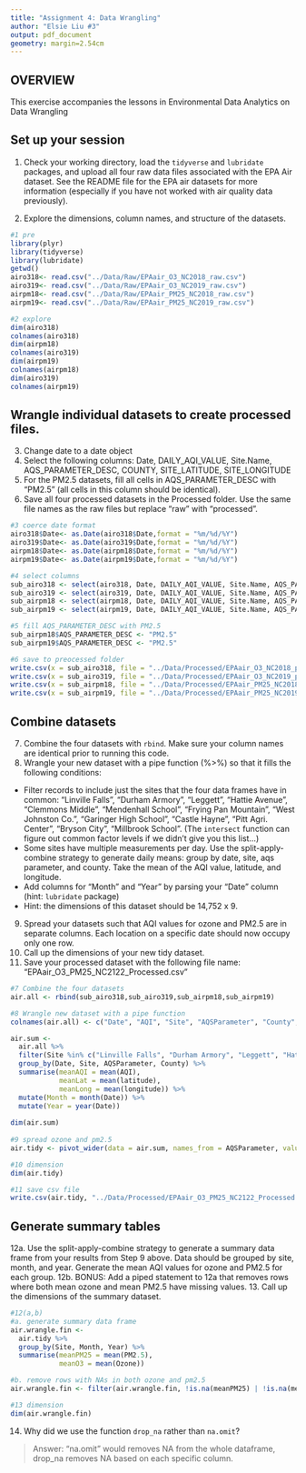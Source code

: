 ```yaml
---
title: "Assignment 4: Data Wrangling"
author: "Elsie Liu #3"
output: pdf_document
geometry: margin=2.54cm
---
```


## OVERVIEW

This exercise accompanies the lessons in Environmental Data Analytics on Data Wrangling

## Set up your session 
1. Check your working directory, load the `tidyverse` and `lubridate` packages, and upload all four raw data files associated with the EPA Air dataset. See the README file for the EPA air datasets for more information (especially if you have not worked with air quality data previously). 

2. Explore the dimensions, column names, and structure of the datasets. 

```r
#1 pre
library(plyr)
library(tidyverse)
library(lubridate)
getwd()
airo318<- read.csv("../Data/Raw/EPAair_O3_NC2018_raw.csv")
airo319<- read.csv("../Data/Raw/EPAair_O3_NC2019_raw.csv")
airpm18<- read.csv("../Data/Raw/EPAair_PM25_NC2018_raw.csv")
airpm19<- read.csv("../Data/Raw/EPAair_PM25_NC2019_raw.csv")

#2 explore
dim(airo318)
colnames(airo318)
dim(airpm18)
colnames(airo319)
dim(airpm19)
colnames(airpm18)
dim(airo319)
colnames(airpm19)
```

## Wrangle individual datasets to create processed files.
3. Change date to a date object
4. Select the following columns: Date, DAILY_AQI_VALUE, Site.Name, AQS_PARAMETER_DESC, COUNTY, SITE_LATITUDE, SITE_LONGITUDE
5. For the PM2.5 datasets, fill all cells in AQS_PARAMETER_DESC with "PM2.5" (all cells in this column should be identical).
6. Save all four processed datasets in the Processed folder. Use the same file names as the raw files but replace "raw" with "processed".

```r
#3 coerce date format
airo318$Date<- as.Date(airo318$Date,format = "%m/%d/%Y")
airo319$Date<- as.Date(airo319$Date,format = "%m/%d/%Y")
airpm18$Date<- as.Date(airpm18$Date,format = "%m/%d/%Y")
airpm19$Date<- as.Date(airpm19$Date,format = "%m/%d/%Y")

#4 select columns
sub_airo318 <- select(airo318, Date, DAILY_AQI_VALUE, Site.Name, AQS_PARAMETER_DESC, COUNTY, SITE_LATITUDE, SITE_LONGITUDE)
sub_airo319 <- select(airo319, Date, DAILY_AQI_VALUE, Site.Name, AQS_PARAMETER_DESC, COUNTY, SITE_LATITUDE, SITE_LONGITUDE)
sub_airpm18 <- select(airpm18, Date, DAILY_AQI_VALUE, Site.Name, AQS_PARAMETER_DESC, COUNTY, SITE_LATITUDE, SITE_LONGITUDE)
sub_airpm19 <- select(airpm19, Date, DAILY_AQI_VALUE, Site.Name, AQS_PARAMETER_DESC, COUNTY, SITE_LATITUDE, SITE_LONGITUDE)

#5 fill AQS_PARAMETER_DESC with PM2.5
sub_airpm18$AQS_PARAMETER_DESC <- "PM2.5"
sub_airpm19$AQS_PARAMETER_DESC <- "PM2.5"

#6 save to preocessed folder
write.csv(x = sub_airo318, file = "../Data/Processed/EPAair_O3_NC2018_processed.csv", row.names = F)
write.csv(x = sub_airo319, file = "../Data/Processed/EPAair_O3_NC2019_processed.csv", row.names = F)
write.csv(x = sub_airpm18, file = "../Data/Processed/EPAair_PM25_NC2018_processed.csv", row.names = F)
write.csv(x = sub_airpm19, file = "../Data/Processed/EPAair_PM25_NC2019_processed.csv", row.names = F)
```


## Combine datasets
7. Combine the four datasets with `rbind`. Make sure your column names are identical prior to running this code. 
8. Wrangle your new dataset with a pipe function (%>%) so that it fills the following conditions:
* Filter records to include just the sites that the four data frames have in common: "Linville Falls", "Durham Armory", "Leggett", "Hattie Avenue", "Clemmons Middle", "Mendenhall School", "Frying Pan Mountain", "West Johnston Co.", "Garinger High School", "Castle Hayne", "Pitt Agri. Center", "Bryson City", "Millbrook School". (The `intersect` function can figure out common factor levels if we didn't give you this list...)
* Some sites have multiple measurements per day. Use the split-apply-combine strategy to generate daily means: group by date, site, aqs parameter, and county. Take the mean of the AQI value, latitude, and longitude.
* Add columns for "Month" and "Year" by parsing your "Date" column (hint: `lubridate` package)
* Hint: the dimensions of this dataset should be 14,752 x 9.
9. Spread your datasets such that AQI values for ozone and PM2.5 are in separate columns. Each location on a specific date should now occupy only one row.
10. Call up the dimensions of your new tidy dataset.
11. Save your processed dataset with the following file name: "EPAair_O3_PM25_NC2122_Processed.csv"

```r
#7 Combine the four datasets
air.all <- rbind(sub_airo318,sub_airo319,sub_airpm18,sub_airpm19)

#8 Wrangle new dataset with a pipe function
colnames(air.all) <- c("Date", "AQI", "Site", "AQSParameter", "County","latitude","longitude")

air.sum <- 
  air.all %>%
  filter(Site %in% c("Linville Falls", "Durham Armory", "Leggett", "Hattie Avenue", "Clemmons Middle", "Mendenhall School", "Frying Pan Mountain", "West Johnston Co.", "Garinger High School", "Castle Hayne", "Pitt Agri. Center", "Bryson City", "Millbrook School")) %>%
  group_by(Date, Site, AQSParameter, County) %>%
  summarise(meanAQI = mean(AQI),
            meanLat = mean(latitude),
            meanLong = mean(longitude)) %>%
  mutate(Month = month(Date)) %>%
  mutate(Year = year(Date))
  
dim(air.sum)
  
#9 spread ozone and pm2.5
air.tidy <- pivot_wider(data = air.sum, names_from = AQSParameter, values_from = meanAQI)

#10 dimension
dim(air.tidy)

#11 save csv file
write.csv(air.tidy, "../Data/Processed/EPAair_O3_PM25_NC2122_Processed.csv",row.names = F)

```


## Generate summary tables
12a. Use the split-apply-combine strategy to generate a summary data frame from your results from Step 9 above. Data should be grouped by site, month, and year. Generate the mean AQI values for ozone and PM2.5 for each group. 
12b. BONUS: Add a piped statement to 12a that removes rows where both mean ozone and mean PM2.5 have missing values. 
13. Call up the dimensions of the summary dataset.

```r
#12(a,b)
#a. generate summary data frame
air.wrangle.fin <- 
  air.tidy %>%
  group_by(Site, Month, Year) %>%
  summarise(meanPM25 = mean(PM2.5),
            meanO3 = mean(Ozone))

#b. remove rows with NAs in both ozone and pm2.5
air.wrangle.fin <- filter(air.wrangle.fin, !is.na(meanPM25) | !is.na(meanO3))

#13 dimension
dim(air.wrangle.fin)
```

14. Why did we use the function `drop_na` rather than `na.omit`?

> Answer: "na.omit" would removes NA from the whole dataframe, drop_na removes NA based on each specific column.
